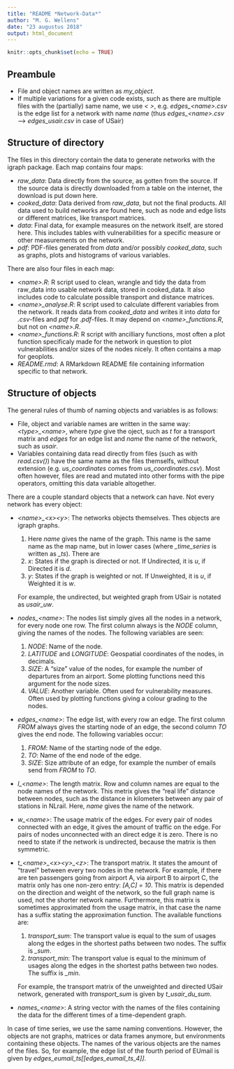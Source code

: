 ```yaml
--- 
title: "README *Network-Data*" 
author: "M. G. Wellens" 
date: "23 augustus 2018" 
output: html_document 
---
```

```r
knitr::opts_chunk$set(echo = TRUE) 
```


## Preambule

 - File and object names are written as *my_object*. 
 - If multiple variations for a given code exists, such as there are multiple files with the (partially) same name, we use *&lt; >*, e.g. *edges_&lt;name>.csv* is the edge list for a network with name *name* (thus *edges_&lt;name>.csv* --> *edges_usair.csv* in case of USair) 
 
## Structure of directory

The files in this directory contain the data to generate networks with the igraph package. Each map contains four maps: 

+ *raw\_data*: Data directly from the source, as gotten from the source. If the source data is directly downloaded from a table on the internet, the download is put down here.
+ *cooked\_data*: Data derived from *raw\_data*, but not the final products. All data used to build networks are found here, such as node and edge lists or different matrices, like transport matrices. 
+ *data*: Final data, for example measures on the network itself, are stored here. This includes tables with vulnerabilities for a specific measure or other measurements on the network. 
+ *pdf*: PDF-files generated from *data* and/or possibly *cooked\_data*, such as graphs, plots and histograms of various variables. 

There are also four files in each map:

+ *&lt;name>\.R*: R script used to clean, wrangle and tidy the data from raw_data into usable network data, stored in cooked_data. It also includes code to calculate possible transport and distance matrices.
+ *&lt;name>\_analyse\.R*: R script used to calculate different variables from the network. It reads data from *cooked\_data* and writes it into *data* for *\.csv*-files and *pdf* for *\.pdf*-files. It may depend on *&lt;name>\_functions\.R*, but not on *&lt;name>\.R*.
+ *&lt;name>\_functions\.R*: R script with ancilliary functions, most often a plot function specificaly made for the network in question to plot vulnerabilities and/or sizes of the nodes nicely. It often contains a map for geoplots.
+ *README.rmd*: A RMarkdown README file containing information specific to that network.

## Structure of objects

The general rules of thumb of naming objects and variables is as follows:

+ File, object and variable names are written in the same way: *&lt;type>\_&lt;name>*, where *type* give the oject, such as *t* for a transport matrix and *edges* for an edge list and *name* the name of the network, such as *usair*.
+ Variables containing data read directly from files (such as with *read\.csv\(\)*) have the same name as the files themselfs, without extension (e.g. *us_coordinates* comes from *us\_coordinates.csv*). Most often however, files are read and mutated into other forms with the pipe operators, omitting this data variable altogether.

There are a couple standard objects that a network can have. Not every network has every object:

+ *&lt;name>\_&lt;x>&lt;y>*: The networks objects themselves. Thes objects are igraph graphs. 
    1. Here *name* gives the name of the graph. This name is the same name as the map name, but in lower cases (where *\_time\_series* is written as *\_ts*). There are  
    2. *x*: States if the graph is directed or not. If Undirected, it is *u*, if Directed it is *d*.
    3. *y*: States if the graph is weighted or not. If Unweighted, it is *u*, if Weighted it is *w*.
    
   For example, the undirected, but weighted graph from USair is notated as *usair\_uw*. 
   
+ *nodes\_&lt;name>*: The nodes list simply gives all the nodes in a network, for every node one row. The first column always is the *NODE* column, giving the names of the nodes. The following variables are seen:
    1. *NODE*: Name of the node.
    2. *LATITUDE* and *LONGITUDE*: Geospatial coordinates of the nodes, in decimals. 
    3. *SIZE*: A "size" value of the nodes, for example the number of departures from an airport. Some plotting functions need this argument for the node sizes.
    4. *VALUE*: Another variable. Often used for vulnerability measures. Often used by plotting functions giving a colour grading to the nodes.
+ *edges\_&lt;name>*: The edge list, with every row an edge. The first column *FROM* always gives the starting node of an edge, the second column *TO* gives the end node. The following variables occur:
    1. *FROM*: Name of the starting node of the edge.
    2. *TO*: Name of the end node of the edge.
    3. *SIZE*: Size attribute of an edge, for example the number of emails send from *FROM* to *TO*. 
+ *l\_&lt;name>*: The length matrix. Row and column names are equal to the node names of the network. This metrix gives the "real life" distance between nodes, such as the distance in kilometers between any pair of stations in NLrail. Here, *name* gives the name of the network. 
+ *w\_&lt;name>*: The usage matrix of the edges. For every pair of nodes connected with an edge, it gives the amount of traffic on the edge. For pairs of nodes unconnected with an direct edge it is zero. There is no need to state if the network is undirected, because the matrix is then symmetric.
+ *t\_&lt;name>\_&lt;x>&lt;y>\_&lt;z>*: The transport matrix. It states the amount of "travel" between every two nodes in the network. For example, if there are ten passengers going from airport A, via airport B to airport C, the matrix only has one non-zero entry: *[A,C] = 10*. This matrix is depended on the direction and weight of the network, so the full graph name is used, not the shorter network name. Furthermore, this matrix is sometimes approximated from the usage matrix, in that case the name has a suffix stating the approximation function. The available functions are:

    1. *transport\_sum*: The transport value is equal to the sum of usages along the edges in the shortest paths between two nodes. The suffix is *\_sum*.
    2. *transport\_min*: The transport value is equal to the minimum of usages along the edges in the shortest paths between two nodes. The suffix is *\_min*.
    
   For example, the transport matrix of the unweighted and directed USair network, generated with *transport\_sum* is given by *t\_usair\_du\_sum*.

+ *names_&lt;name>*: A string vector with the names of the files containing the data for the different times of a time-dependent graph. 
    
In case of time series, we use the same naming conventions. However, the objects are not graphs, matrices or data frames anymore, but environments containing these objects. The names of the various objects are the names of the files. So, for example, the edge list of the fourth period of EUmail is given by *edges\_eumail\_ts[[edges\_eumail\_ts\_4]]*. 




































